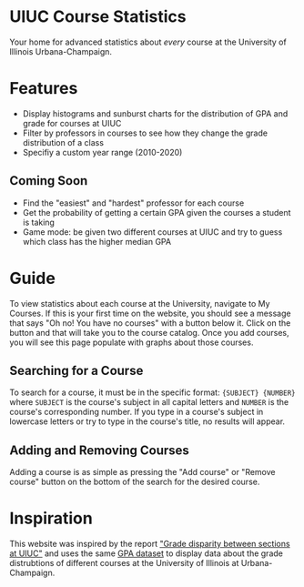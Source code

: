 
# UIUC Course Statistics

Your home for advanced statistics about _every_ course at the University of Illinois Urbana-Champaign.

# Features

- Display histograms and sunburst charts for the distribution of GPA and grade for courses at UIUC
- Filter by professors in courses to see how they change the grade distribution of a class
- Specifiy a custom year range (2010-2020)

## Coming Soon

- Find the "easiest" and "hardest" professor for each course
- Get the probability of getting a certain GPA given the courses a student is taking
- Game mode: be given two different courses at UIUC and try to guess which class has the higher median GPA

# Guide

To view statistics about each course at the University, navigate to <RouterLink to="/my-courses"><Link color="blue.400">My Courses</Link></RouterLink>. If this is your first time on the website, you should see a message that says "Oh no! You have no courses" with a button below it. Click on the button and that will take you to the course catalog. Once you add courses, you will see this page populate with graphs about those courses.

## Searching for a Course

To search for a course, it must be in the specific format: `{SUBJECT} {NUMBER}` where `SUBJECT` is the course's subject in all capital letters and `NUMBER` is the course's corresponding number. If you type in a course's subject in lowercase letters or try to type in the course's title, no results will appear.

## Adding and Removing Courses

Adding a course is as simple as pressing the "Add course" or "Remove course" button on the bottom of the search for the desired course.

# Inspiration

This website was inspired by the report ["Grade disparity between sections at UIUC"](https://waf.cs.illinois.edu/discovery/grade_disparity_between_sections_at_uiuc/) and uses the same [GPA dataset](https://github.com/wadefagen/datasets/tree/master/gpa) to display data about the grade distrubtions of different courses at the University of Illinois at Urbana-Champaign.
